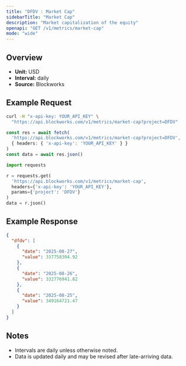 ```yaml
---
title: "DFDV : Market Cap"
sidebarTitle: "Market Cap"
description: "Market capitalization of the equity"
openapi: "GET /v1/metrics/market-cap"
mode: "wide"
---
```


## Overview

- **Unit:** USD
- **Interval:** daily
- **Source:** Blockworks

## Example Request

<CodeGroup>

```bash cURL
curl -H "x-api-key: YOUR_API_KEY" \
  "https://api.blockworks.com/v1/metrics/market-cap?project=DFDV"
```

```typescript TypeScript
const res = await fetch(
  'https://api.blockworks.com/v1/metrics/market-cap?project=DFDV',
  { headers: { 'x-api-key': 'YOUR_API_KEY' } }
)
const data = await res.json()
```

```python Python
import requests

r = requests.get(
  'https://api.blockworks.com/v1/metrics/market-cap',
  headers={'x-api-key': 'YOUR_API_KEY'},
  params={'project': 'DFDV'}
)
data = r.json()
```

</CodeGroup>

## Example Response

```json
{
  "dfdv": [
    {
      "date": "2025-08-27",
      "value": 337758304.92
    },
    {
      "date": "2025-08-26",
      "value": 332776941.82
    },
    {
      "date": "2025-08-25",
      "value": 349164721.47
    }
  ]
}
```

## Notes
- Intervals are daily unless otherwise noted.
- Data is updated daily and may be revised after late-arriving data.
